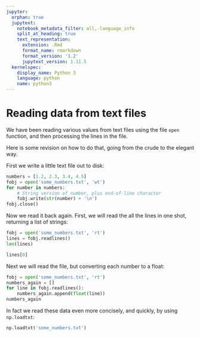 ```yaml
---
jupyter:
  orphan: true
  jupytext:
    notebook_metadata_filter: all,-language_info
    split_at_heading: true
    text_representation:
      extension: .Rmd
      format_name: rmarkdown
      format_version: '1.2'
      jupytext_version: 1.11.5
  kernelspec:
    display_name: Python 3
    language: python
    name: python3
---
```


# Reading data from text files

We have been reading various values from text files using the file `open`
function, and then processing the lines in the file.

Here is some revision on how to do that, going from the crude to the elegant
way.

First we write a little text file out to disk:

```python
numbers = [1.2, 2.3, 3.4, 4.5]
fobj = open('some_numbers.txt', 'wt')
for number in numbers:
    # String version of number, plus end-of-line character
    fobj.write(str(number) + '\n')
fobj.close()
```

Now we read it back again. First, we will read the all the lines in one shot,
returning a list of strings:

```python
fobj = open('some_numbers.txt', 'rt')
lines = fobj.readlines()
len(lines)
```

```python
lines[0]
```

Next we will read the file, but converting each number to a float:

```python
fobj = open('some_numbers.txt', 'rt')
numbers_again = []
for line in fobj.readlines():
    numbers_again.append(float(line))
numbers_again
```

In fact we read these data even more concisely, and quickly, by using
`np.loadtxt`:

```python
np.loadtxt('some_numbers.txt')
```

